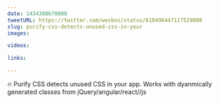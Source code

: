 ```yaml
---
date: 1434388670000
tweetURL: https://twitter.com/wesbos/status/610496447117529088
slug: purify-css-detects-unused-css-in-your
images:

videos:

links:

---
```

🔥 Purify CSS detects unused CSS in your app. Works with dyanmically generated classes from jQuery/angular/react//js
